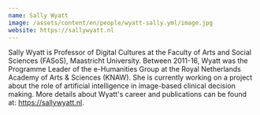 ```yaml
---
name: Sally Wyatt
image: /assets/content/en/people/wyatt-sally.yml/image.jpg
website: https://sallywyatt.nl
---
```

Sally Wyatt is Professor of Digital Cultures at the Faculty of Arts and Social Sciences (FASoS), Maastricht University. Between 2011-16, Wyatt was the Programme Leader of the e-Humanities Group at the Royal Netherlands Academy of Arts & Sciences (KNAW). She is currently working on a project about the role of artificial intelligence in image-based clinical decision making. More details about Wyatt's career and publications can be found at: https://sallywyatt.nl.
